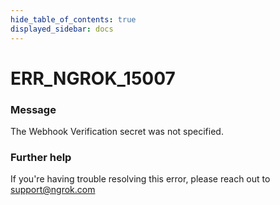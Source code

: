 ```yaml
---
hide_table_of_contents: true
displayed_sidebar: docs
---
```



# ERR_NGROK_15007

### Message
The Webhook Verification secret was not specified.

<ErrorDetails error='err_ngrok_15007' />


### Further help
If you're having trouble resolving this error, please reach out to [support@ngrok.com](mailto:support@ngrok.com?subject=Help%20with%20ERR_NGROK_15007)

